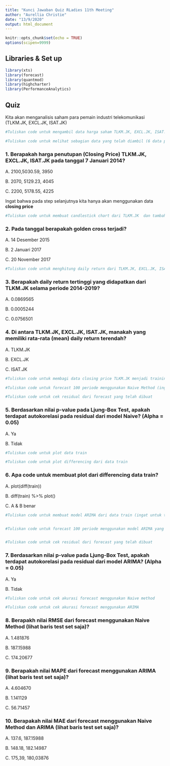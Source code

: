 ---
title: "Kunci Jawaban Quiz RLadies 11th Meeting"
author: "Aurellia Christie"
date: "13/9/2020"
output: html_document
---

```{r setup, include=FALSE}
knitr::opts_chunk$set(echo = TRUE)
options(scipen=9999)
```


## Libraries & Set up
```{r}
library(xts)
library(forecast)
library(quantmod)
library(highcharter)
library(PerformanceAnalytics)
```

## Quiz

Kita akan menganalisis saham para pemain industri telekomunikasi (TLKM.JK, EXCL.JK, ISAT.JK)

```{r}
#Tuliskan code untuk mengambil data harga saham TLKM.JK, EXCL.JK, ISAT.JK dari tahun 2014-2019 dan simpan ke dalam variabel
```

```{r}
#Tuliskan code untuk melihat sebagian data yang telah diambil (6 data pertama dari masing-masing harga saham)
```

### 1. Berapakah harga penutupan (Closing Price) TLKM.JK, EXCL.JK, ISAT.JK pada tanggal 7 Januari 2014?

A. 2100,5030.59, 3950

B. 2070, 5129.23, 4045

C. 2200, 5178.55, 4225


Ingat bahwa pada step selanjutnya kita hanya akan menggunakan data **closing price**

```{r}
#Tuliskan code untuk membuat candlestick chart dari TLKM.JK  dan tambahkan SMA(50) & SMA(200)
```

### 2. Pada tanggal berapakah golden cross terjadi?

A. 14 Desember 2015

B. 2 Januari 2017

C. 20 November 2017


```{r}
#Tuliskan code untuk menghitung daily return dari TLKM.JK, EXCL.JK, ISAT.JK dan tampilkan ringkasannya

```

### 3. Berapakah daily return tertinggi yang didapatkan dari TLKM.JK selama periode 2014-2019?

A. 0.0869565

B. 0.0005244

C. 0.0756501


### 4. Di antara TLKM.JK, EXCL.JK, ISAT.JK, manakah yang memiliki rata-rata (mean) daily return terendah?

A. TLKM.JK

B. EXCL.JK

C. ISAT.JK


```{r}
#Tuliskan code untuk membagi data closing price TLKM.JK menjadi training dan testing dengan periode yang ingin diforecast sebanyak 100 periode

```

```{r}
#Tuliskan code untuk forecast 100 periode menggunakan Naive Method (ingat: gunakan data train)

#Tuliskan code untuk cek residual dari forecast yang telah dibuat

```

### 5. Berdasarkan nilai p-value pada Ljung-Box Test, apakah terdapat autokorelasi pada residual dari model Naive? (Alpha = 0.05)

A. Ya

B. Tidak


```{r}
#Tuliskan code untuk plot data train
```

```{r}
#Tuliskan code untuk plot differencing dari data train
```

### 6. Apa code untuk membuat plot dari differencing data train?

A. plot(diff(train))

B. diff(train) %>% plot()

C. A & B benar


```{r}
#Tuliskan code untuk membuat model ARIMA dari data train (ingat untuk tuliskan seasonal=FALSE)


#Tuliskan code untuk forecast 100 periode menggunakan model ARIMA yang telah dibuat


#Tuliskan code untuk cek residual dari forecast yang telah dibuat

```

### 7. Berdasarkan nilai p-value pada Ljung-Box Test, apakah terdapat autokorelasi pada residual dari model ARIMA? (Alpha = 0.05)

A. Ya

B. Tidak


```{r}
#Tuliskan code untuk cek akurasi forecast menggunakan Naive method

```

```{r}
#Tuliskan code untuk cek akurasi forecast menggunakan ARIMA

```

### 8. Berapakh nilai RMSE dari forecast menggunakan Naive Method (lihat baris test set saja)?

A. 1.481876

B. 187.15988

C. 174.20677


### 9. Berapakah nilai MAPE dari forecast menggunakan ARIMA (lihat baris test set saja)?

A. 4.604670

B. 1.141129

C. 56.71457


### 10. Berapakah nilai MAE dari forecast menggunakan Naive Method dan ARIMA (lihat baris test set saja)?

A. 137.6, 187.15988

B. 148.18, 182.14987

C. 175,39, 180,03876


